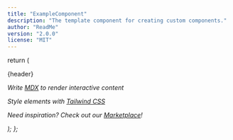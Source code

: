```yaml
---
title: "ExampleComponent"
description: "The template component for creating custom components."
author: "ReadMe"
version: "2.0.0"
license: "MIT"
---
```


  return (
    <div className="flex justify-center">
      <div className="rounded-md p-6 m-4 max-w-lg shadow-md border border-gray-300 dark:bg-gray-800 dark:border-gray-600">
        <p className="text-lg font-bold">{header}</p>
        <p>
          <i className="fa-solid fa-code mr-2" />
          Write <a className="text-blue-500! dark:text-blue-300!" href="https://docs.readme.com/main/v3.0/docs/building-custom-mdx-components" target="_blank" rel="noopener">MDX</a> to render interactive content
        </p>
        <p>
          <i className="fa-solid fa-pen mr-3" />
          Style elements with <a className="text-blue-500! dark:text-blue-300!" href="https://tailwindcss.com" target="_blank" rel="noopener">Tailwind CSS</a>
        </p>
        <p>
          <i className="fa-solid fa-lightbulb mr-4" />
          Need inspiration? Check out our <a className="text-blue-500! dark:text-blue-300!" href="https://github.com/readmeio/marketplace" target="_blank" rel="noopener">Marketplace</a>!
        </p>
      </div>
    </div>
  );
};

<ExampleComponent header="Getting Started with Custom Components" />
